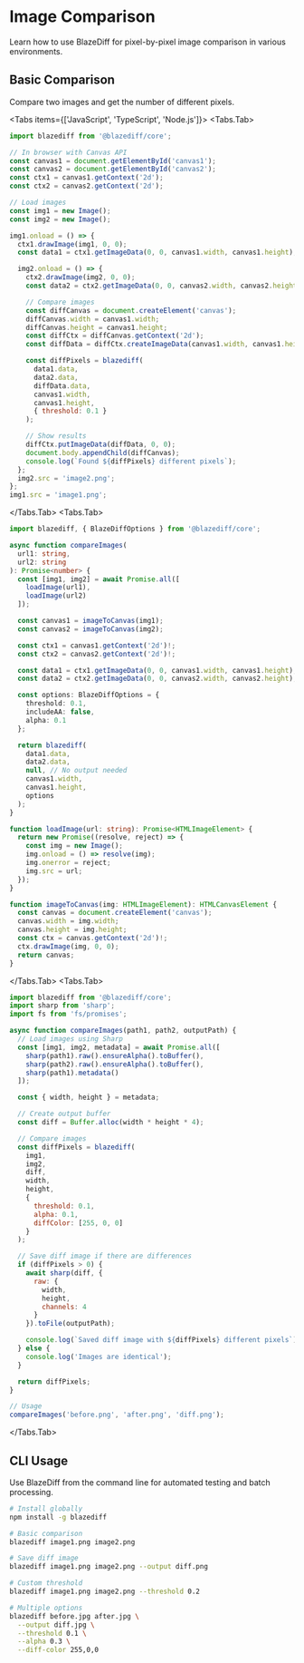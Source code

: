 # Image Comparison


Learn how to use BlazeDiff for pixel-by-pixel image comparison in various environments.

## Basic Comparison

Compare two images and get the number of different pixels.

<Tabs items={['JavaScript', 'TypeScript', 'Node.js']}>
  <Tabs.Tab>
```javascript
import blazediff from '@blazediff/core';

// In browser with Canvas API
const canvas1 = document.getElementById('canvas1');
const canvas2 = document.getElementById('canvas2');
const ctx1 = canvas1.getContext('2d');
const ctx2 = canvas2.getContext('2d');

// Load images
const img1 = new Image();
const img2 = new Image();

img1.onload = () => {
  ctx1.drawImage(img1, 0, 0);
  const data1 = ctx1.getImageData(0, 0, canvas1.width, canvas1.height);

  img2.onload = () => {
    ctx2.drawImage(img2, 0, 0);
    const data2 = ctx2.getImageData(0, 0, canvas2.width, canvas2.height);

    // Compare images
    const diffCanvas = document.createElement('canvas');
    diffCanvas.width = canvas1.width;
    diffCanvas.height = canvas1.height;
    const diffCtx = diffCanvas.getContext('2d');
    const diffData = diffCtx.createImageData(canvas1.width, canvas1.height);

    const diffPixels = blazediff(
      data1.data,
      data2.data,
      diffData.data,
      canvas1.width,
      canvas1.height,
      { threshold: 0.1 }
    );

    // Show results
    diffCtx.putImageData(diffData, 0, 0);
    document.body.appendChild(diffCanvas);
    console.log(`Found ${diffPixels} different pixels`);
  };
  img2.src = 'image2.png';
};
img1.src = 'image1.png';
```
  </Tabs.Tab>
  <Tabs.Tab>
```typescript
import blazediff, { BlazeDiffOptions } from '@blazediff/core';

async function compareImages(
  url1: string,
  url2: string
): Promise<number> {
  const [img1, img2] = await Promise.all([
    loadImage(url1),
    loadImage(url2)
  ]);

  const canvas1 = imageToCanvas(img1);
  const canvas2 = imageToCanvas(img2);

  const ctx1 = canvas1.getContext('2d')!;
  const ctx2 = canvas2.getContext('2d')!;

  const data1 = ctx1.getImageData(0, 0, canvas1.width, canvas1.height);
  const data2 = ctx2.getImageData(0, 0, canvas2.width, canvas2.height);

  const options: BlazeDiffOptions = {
    threshold: 0.1,
    includeAA: false,
    alpha: 0.1
  };

  return blazediff(
    data1.data,
    data2.data,
    null, // No output needed
    canvas1.width,
    canvas1.height,
    options
  );
}

function loadImage(url: string): Promise<HTMLImageElement> {
  return new Promise((resolve, reject) => {
    const img = new Image();
    img.onload = () => resolve(img);
    img.onerror = reject;
    img.src = url;
  });
}

function imageToCanvas(img: HTMLImageElement): HTMLCanvasElement {
  const canvas = document.createElement('canvas');
  canvas.width = img.width;
  canvas.height = img.height;
  const ctx = canvas.getContext('2d')!;
  ctx.drawImage(img, 0, 0);
  return canvas;
}
```
  </Tabs.Tab>
  <Tabs.Tab>
```javascript
import blazediff from '@blazediff/core';
import sharp from 'sharp';
import fs from 'fs/promises';

async function compareImages(path1, path2, outputPath) {
  // Load images using Sharp
  const [img1, img2, metadata] = await Promise.all([
    sharp(path1).raw().ensureAlpha().toBuffer(),
    sharp(path2).raw().ensureAlpha().toBuffer(),
    sharp(path1).metadata()
  ]);

  const { width, height } = metadata;

  // Create output buffer
  const diff = Buffer.alloc(width * height * 4);

  // Compare images
  const diffPixels = blazediff(
    img1,
    img2,
    diff,
    width,
    height,
    {
      threshold: 0.1,
      alpha: 0.1,
      diffColor: [255, 0, 0]
    }
  );

  // Save diff image if there are differences
  if (diffPixels > 0) {
    await sharp(diff, {
      raw: {
        width,
        height,
        channels: 4
      }
    }).toFile(outputPath);

    console.log(`Saved diff image with ${diffPixels} different pixels`);
  } else {
    console.log('Images are identical');
  }

  return diffPixels;
}

// Usage
compareImages('before.png', 'after.png', 'diff.png');
```
  </Tabs.Tab>
</Tabs>

## CLI Usage

Use BlazeDiff from the command line for automated testing and batch processing.

```bash
# Install globally
npm install -g blazediff

# Basic comparison
blazediff image1.png image2.png

# Save diff image
blazediff image1.png image2.png --output diff.png

# Custom threshold
blazediff image1.png image2.png --threshold 0.2

# Multiple options
blazediff before.jpg after.jpg \
  --output diff.jpg \
  --threshold 0.1 \
  --alpha 0.3 \
  --diff-color 255,0,0
```
